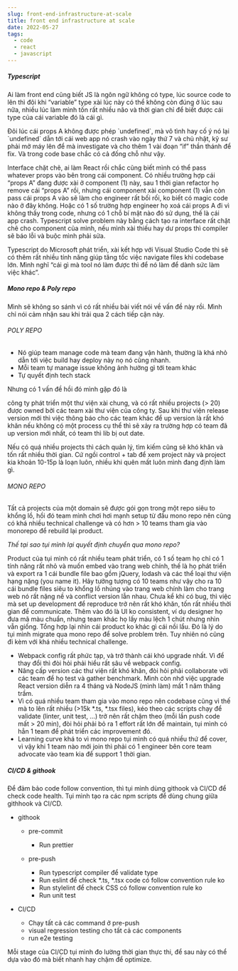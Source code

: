 ```yaml
---
slug: front-end-infrastructure-at-scale
title: front end infrastructure at scale
date: 2022-05-27
tags:
  - code
  - react
  - javascript
---
```

##### Typescript

Ai làm front end cũng biết JS là ngôn ngữ không có type, lúc source code to lên thì đôi khi “variable” type xài lúc này có thể không còn đúng ở lúc sau nữa, nhiều lúc làm mình tốn rất nhiều não và thời gian chỉ để biết được cái type của cái variable đó là cái gì.

Đôi lúc cái props A không được phép \`undefined\`, mà vô tình hay cố ý nó lại \`undefined\` dẫn tới cái web app nó crash vào ngày thứ 7 và chủ nhật, kỹ sư phải mở máy lên để mà investigate và cho thêm 1 vài đoạn “if” thần thánh để fix. Và trong code base chắc có cả đống chỗ như vậy.

Interface chặt chẽ, ai làm React rồi chắc cũng biết mình có thể pass whatever props vào bên trong cái component. Có nhiều trường hợp cái “props A” đang được xài ở component (1) này, sau 1 thời gian refactor họ remove cái “props A” rồi, nhưng cái component xài component (1) vẫn còn pass cái props A vào sẽ làm cho engineer rất bối rối, ko biết có magic code nào ở đây không. Hoặc có 1 số trường hợp engineer họ xoá cái props A đi vì không thấy trong code, nhưng có 1 chỗ bí mật nào đó sử dụng, thế là cái app crash. Typescript solve problem này bằng cách tạo ra interface rất chặt chẽ cho component của mình, nếu mình xài thiếu hay dư props thì compiler sẽ báo lỗi và buộc mình phải sửa.

Typescript do Microsoft phát triển, xài kết hợp với Visual Studio Code thì sẽ có thêm rất nhiều tính năng giúp tăng tốc việc navigate files khi codebase lớn. Mình nghĩ “cái gì mà tool nó làm được thì để nó làm để dành sức làm việc khác”.

##### Mono repo & Poly repo

Mình sẽ không so sánh vì có rất nhiều bài viết nói về vấn đề này rồi. Mình chỉ nói cảm nhận sau khi trải qua 2 cách tiếp cận này.

###### POLY REPO

* Nó giúp team manage code mà team đang vận hành, thường là khá nhỏ dẫn tới việc build hay deploy này nọ nó cũng nhanh.
* Mỗi team tự manage issue không ảnh hưởng gì tới team khác
* Tự quyết định tech stack

Nhưng có 1 vấn đề hồi đó mình gặp đó là

công ty phát triển một thư viện xài chung, và có rất nhiều projects (> 20) được owned bởi các team xài thư viện của công ty. Sau khi thư viện release version mới thì việc thông báo cho các team khác để up version là rất khó khăn nếu không có một process cụ thể thì sẽ xảy ra trường hợp có team đã up version mới nhất, có team thì lib bị out date.

Nếu có quá nhiều projects thì cách quản lý, tìm kiếm cũng sẽ khó khăn và tốn rất nhiều thời gian. Cứ ngồi control + tab để xem project này và project kia khoản 10-15p là loạn luôn, nhiều khi quên mất luôn mình đang định làm gì.

###### MONO REPO

Tất cả projects của một domain sẽ được gói gọn trong một repo siêu to khổng lồ, hồi đó team mình chơi hơi mạnh setup từ đầu mono repo nên cũng có khá nhiều technical challenge và có hơn > 10 teams tham gia vào monorepo để rebuild lại product.

*Thế tại sao tụi mình lại quyết định chuyển qua mono repo?*

Product của tụi mình có rất nhiều team phát triển, có 1 số team họ chỉ có 1 tính năng rất nhỏ và muốn embed vào trang web chính, thế là họ phát triển và export ra 1 cái bundle file bao gồm jQuery, lodash và các thể loại thư viện hạng nặng (you name it). Hãy tưởng tượng có 10 teams như vậy cho ra 10 cái bundle files siêu to khổng lồ nhúng vào trang web chính làm cho trang web nó rất nặng nề và conflict version lẫn nhau. Chưa kể khi có bug, thì việc mà set up development để reproduce trở nên rất khó khăn, tốn rất nhiều thời gian để communicate. Thêm vào đó là UI ko consistent, ví dụ designer họ đưa mã màu chuẩn, nhưng team khác họ lấy màu lệch 1 chút nhưng nhìn vẫn giống. Tổng hợp lại nhìn cái product ko khác gì cái nồi lẩu. Đó là lý do tụi mình migrate qua mono repo để solve problem trên. Tuy nhiên nó cũng đi kèm với khá nhiều technical challenge.

* Webpack config rất phức tạp, và trở thành cái khó upgrade nhất. Vì để thay đổi thì đòi hỏi phải hiểu rất sâu về webpack config.
* Nâng cấp version các thư viện rất khó khăn, đòi hỏi phải collaborate với các team để họ test và gather benchmark. Mình còn nhớ việc upgrade React version diễn ra 4 tháng và NodeJS (mình làm) mất 1 năm thăng trầm.
* Vì có quá nhiều team tham gia vào mono repo nên codebase cũng vì thế mà to lên rất nhiều (>15k \*.ts, \*.tsx files), kéo theo các scripts chạy để validate (linter, unit test, …) trở nên rất chậm theo (mỗi lần push code mất > 20 min), đòi hỏi phải bỏ ra 1 effort rất lớn để maintain, tụi mình có hẳn 1 team để phát triển các improvement đó.
* Learning curve khá to vì mono repo tụi mình có quá nhiều thứ để cover, vì vậy khi 1 team nào mới join thì phải có 1 engineer bên core team advocate vào team kia để support 1 thời gian.

##### CI/CD & githook

Để đảm bảo code follow convention, thì tụi mình dùng githook và CI/CD để check code health. Tụi mình tạo ra các npm scripts để dùng chung giữa githhook và CI/CD.

* githook

  * pre-commit

    * Run prettier
  * pre-push

    * Run typescript compiler để validate type
    * Run eslint để check \*.ts, \*.tsx code có follow convention rule ko
    * Run stylelint để check CSS có follow convention rule ko
    * Run unit test
* CI/CD

  * Chạy tất cả các command ở pre-push
  * visual regression testing cho tất cả các components
  * run e2e testing

Mỗi stage của CI/CD tụi mình đo lường thời gian thực thi, để sau này có thể dựa vào đó mà biết nhanh hay chậm để optimize.